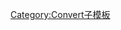 <includeonly>{{formatnum:{{{3}}}&nbsp;{{{4}}}}}</includeonly><noinclude>
[[Category:Convert子模板]]

</noinclude>